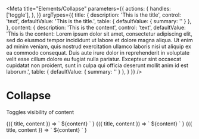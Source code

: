 
<Meta
  title="Elements/Collapse"
  parameters={{
    actions: {
      handles: ['toggle'],
    },
  }}
  argTypes={{
    title: {
      description: 'This is the title',
      control: 'text',
      defaultValue: 'This is the title.',
      table: { defaultValue: { summary: '' } },
    },
    content: {
      description: 'This is the content',
      control: 'text',
      defaultValue: 'This is the content: Lorem ipsum dolor sit amet, consectetur adipiscing elit, sed do eiusmod tempor incididunt ut labore et dolore magna aliqua. Ut enim ad minim veniam, quis nostrud exercitation ullamco laboris nisi ut aliquip ex ea commodo consequat. Duis aute irure dolor in reprehenderit in voluptate velit esse cillum dolore eu fugiat nulla pariatur. Excepteur sint occaecat cupidatat non proident, sunt in culpa qui officia deserunt mollit anim id est laborum.',
      table: { defaultValue: { summary: '' } },
    }
  }}
/>

# Collapse

Toggles visibility of content

<Canvas>
  <Story
    name='Collapse'
  >
    {({ title, content }) => `
      <v-collapse
        title='${title}'
      >
        <span>${content}</span>
      </v-collapse>
    `
    }
  </Story>
</Canvas>

<Canvas>
  <Story
    name='Header slot'
  >
    {({ title, content }) => `
      <v-collapse
        title='${title}'
      >
        <v-badge slot='header' label='Test'></v-badge>
        <span>${content}</span>
      </v-collapse>
    `
    }
  </Story>
</Canvas>

<Canvas>
  <Story
    name='Title slot'
  >
    {({ title, content }) => `
      <v-collapse
        title='${title}'
      >
        <v-breadcrumbs slot='title' crumbs='Robot,Motor'></v-breadcrumbs>
        <v-badge slot='header' label='Test'></v-badge>
        <span>${content}</span>
      </v-collapse>
    `
    }
  </Story>
</Canvas>



